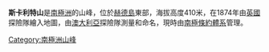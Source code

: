 {{coord|53|6|S|73|40|E|display=title}}

'''斯卡利特山'''是[[南極洲|南極洲]]的山峰，位於[[赫德島|赫德島]]東部，海拔高度410米，在1874年由[[英國|英國]]探險隊繪入地圖，由[[澳大利亞|澳大利亞]]探險隊測量和命名，現時由[[南極條約體系|南極條約體系]]管理。

{{Antarctica-geo-stub}}
[[Category:南極洲山峰|Category:南極洲山峰]]